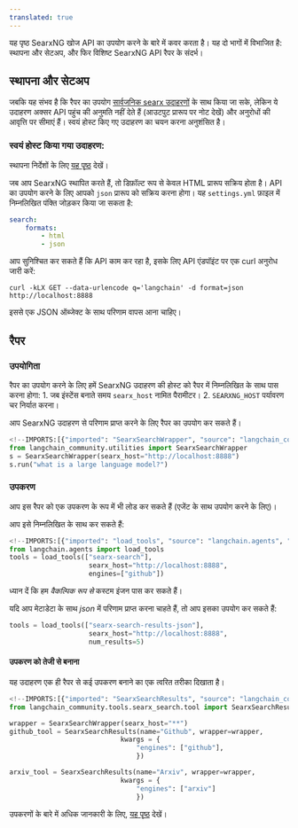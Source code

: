 ```yaml
---
translated: true
---
```


यह पृष्ठ SearxNG खोज API का उपयोग करने के बारे में कवर करता है।
यह दो भागों में विभाजित है: स्थापना और सेटअप, और फिर विशिष्ट SearxNG API रैपर के संदर्भ।

## स्थापना और सेटअप

जबकि यह संभव है कि रैपर का उपयोग [सार्वजनिक searx उदाहरणों](https://searx.space/) के साथ किया जा सके, लेकिन ये उदाहरण अक्सर API पहुंच की अनुमति नहीं देते हैं (आउटपुट प्रारूप पर नोट देखें) और अनुरोधों की आवृत्ति पर सीमाएं हैं। स्वयं होस्ट किए गए उदाहरण का चयन करना अनुशंसित है।

### स्वयं होस्ट किया गया उदाहरण:

स्थापना निर्देशों के लिए [यह पृष्ठ](https://searxng.github.io/searxng/admin/installation.html) देखें।

जब आप SearxNG स्थापित करते हैं, तो डिफ़ॉल्ट रूप से केवल HTML प्रारूप सक्रिय होता है।
API का उपयोग करने के लिए आपको `json` प्रारूप को सक्रिय करना होगा। यह `settings.yml` फ़ाइल में निम्नलिखित पंक्ति जोड़कर किया जा सकता है:

```yaml
search:
    formats:
        - html
        - json
```

आप सुनिश्चित कर सकते हैं कि API काम कर रहा है, इसके लिए API एंडपॉइंट पर एक curl अनुरोध जारी करें:

`curl -kLX GET --data-urlencode q='langchain' -d format=json http://localhost:8888`

इससे एक JSON ऑब्जेक्ट के साथ परिणाम वापस आना चाहिए।

## रैपर

### उपयोगिता

रैपर का उपयोग करने के लिए हमें SearxNG उदाहरण की होस्ट को रैपर में निम्नलिखित के साथ पास करना होगा:
    1. जब इंस्टेंस बनाते समय `searx_host` नामित पैरामीटर।
    2. `SEARXNG_HOST` पर्यावरण चर निर्यात करना।

आप SearxNG उदाहरण से परिणाम प्राप्त करने के लिए रैपर का उपयोग कर सकते हैं।

```python
<!--IMPORTS:[{"imported": "SearxSearchWrapper", "source": "langchain_community.utilities", "docs": "https://api.python.langchain.com/en/latest/utilities/langchain_community.utilities.searx_search.SearxSearchWrapper.html", "title": "SearxNG Search API"}]-->
from langchain_community.utilities import SearxSearchWrapper
s = SearxSearchWrapper(searx_host="http://localhost:8888")
s.run("what is a large language model?")
```

### उपकरण

आप इस रैपर को एक उपकरण के रूप में भी लोड कर सकते हैं (एजेंट के साथ उपयोग करने के लिए)।

आप इसे निम्नलिखित के साथ कर सकते हैं:

```python
<!--IMPORTS:[{"imported": "load_tools", "source": "langchain.agents", "docs": "https://api.python.langchain.com/en/latest/agent_toolkits/langchain_community.agent_toolkits.load_tools.load_tools.html", "title": "SearxNG Search API"}]-->
from langchain.agents import load_tools
tools = load_tools(["searx-search"],
                    searx_host="http://localhost:8888",
                    engines=["github"])
```

ध्यान दें कि हम *वैकल्पिक रूप से* कस्टम इंजन पास कर सकते हैं।

यदि आप मेटाडेटा के साथ *json* में परिणाम प्राप्त करना चाहते हैं, तो आप इसका उपयोग कर सकते हैं:

```python
tools = load_tools(["searx-search-results-json"],
                    searx_host="http://localhost:8888",
                    num_results=5)
```

#### उपकरण को तेजी से बनाना

यह उदाहरण एक ही रैपर से कई उपकरण बनाने का एक त्वरित तरीका दिखाता है।

```python
<!--IMPORTS:[{"imported": "SearxSearchResults", "source": "langchain_community.tools.searx_search.tool", "docs": "https://api.python.langchain.com/en/latest/tools/langchain_community.tools.searx_search.tool.SearxSearchResults.html", "title": "SearxNG Search API"}]-->
from langchain_community.tools.searx_search.tool import SearxSearchResults

wrapper = SearxSearchWrapper(searx_host="**")
github_tool = SearxSearchResults(name="Github", wrapper=wrapper,
                            kwargs = {
                                "engines": ["github"],
                                })

arxiv_tool = SearxSearchResults(name="Arxiv", wrapper=wrapper,
                            kwargs = {
                                "engines": ["arxiv"]
                                })
```

उपकरणों के बारे में अधिक जानकारी के लिए, [यह पृष्ठ](/docs/modules/tools/) देखें।
